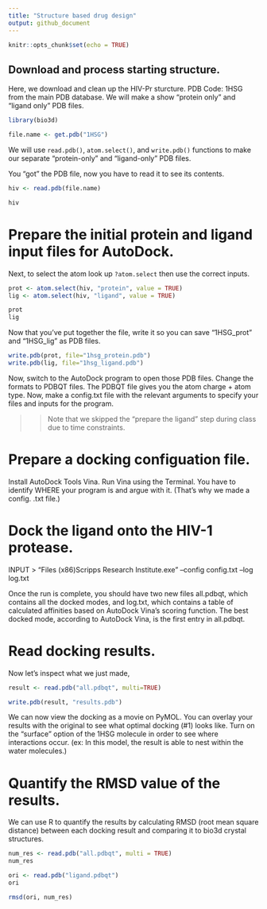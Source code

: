 ```yaml
---
title: "Structure based drug design"
output: github_document
---
```


```r
knitr::opts_chunk$set(echo = TRUE)
```

## Download and process starting structure.

Here, we download and clean up the HIV-Pr sturcture. PDB Code: 1HSG from the main PDB database. We will make a show "protein only" and "ligand only" PDB files.

```r
library(bio3d)

file.name <- get.pdb("1HSG")
```

We will use `read.pdb()`, `atom.select()`, and `write.pdb()` functions to make our separate "protein-only" and "ligand-only" PDB files.

You "got" the PDB file, now you have to read it to see its contents.
```r

hiv <- read.pdb(file.name)

hiv

```

# Prepare the initial protein and ligand input files for AutoDock.

Next, to select the atom look up `?atom.select` then use the correct inputs.
```r

prot <- atom.select(hiv, "protein", value = TRUE)
lig <- atom.select(hiv, "ligand", value = TRUE)

prot
lig

```

Now that you've put together the file, write it so you can save "1HSG_prot" and "1HSG_lig" as PDB files.
```r

write.pdb(prot, file="1hsg_protein.pdb")
write.pdb(lig, file="1hsg_ligand.pdb")

```

Now, switch to the AutoDock program to open those PDB files.
Change the formats to PDBQT files.
The PDBQT file gives you the atom charge + atom type. 
Now, make a config.txt file with the relevant arguments to specify your files and inputs for the program.

>> Note that we skipped the "prepare the ligand" step during class due to time constraints.

# Prepare a docking configuation file.

Install AutoDock Tools Vina.
Run Vina using the Terminal.
You have to identify WHERE your program is and argue with it. (That's why we made a config. .txt file.)

# Dock the ligand onto the HIV-1 protease.
INPUT > "\Program Files (x86)\The Scripps Research Institute\Vina\vina.exe" --config config.txt --log log.txt

Once the run is complete, you should have two new files all.pdbqt, which contains all the docked modes, and log.txt, which contains a table of calculated affinities based on AutoDock Vina's scoring function. The best docked mode, according to AutoDock Vina, is the first entry in all.pdbqt.

# Read docking results.

Now let's inspect what we just made,
```r
result <- read.pdb("all.pdbqt", multi=TRUE)

write.pdb(result, "results.pdb")
```

We can now view the docking as a movie on PyMOL.
You can overlay your results with the original to see what optimal docking (#1) looks like. Turn on the "surface" option of the 1HSG molecule in order to see where interactions occur. (ex: In this model, the result is able to nest within the water molecules.)

# Quantify the RMSD value of the results.

We can use R to quantify the results by calculating RMSD (root mean square distance) between each docking result and comparing it to bio3d crystal structures.

```r

num_res <- read.pdb("all.pdbqt", multi = TRUE)
num_res
```

```r
ori <- read.pdb("ligand.pdbqt")
ori
```

```r

rmsd(ori, num_res)

```

